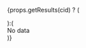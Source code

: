 

{props.getResults(cid) ? (
  <div style={{ width: props.width, height: props.height }}>
    <MultipleLineChart
      id={props.id}
      results={props.getResults(cid).results}
      feature_names={props.getResults(cid).feature_names}
      height={props.height}/>
  </div>
):(
  <div>No data</div>
)}